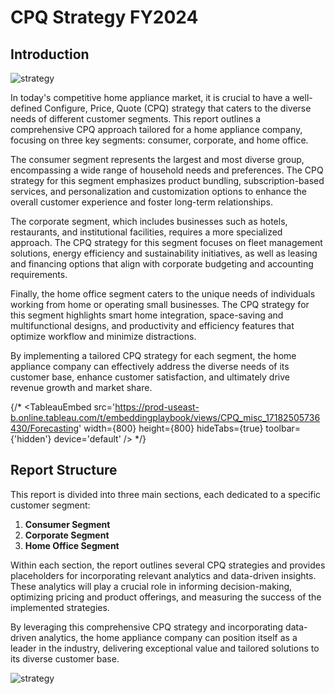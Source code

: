 
# CPQ Strategy FY2024

## Introduction

![strategy](https://images.unsplash.com/photo-1707761918029-1295034aa31e?q=80&w=2940&auto=format&fit=crop&ixlib=rb-4.0.3&ixid=M3wxMjA3fDB8MHxwaG90by1wYWdlfHx8fGVufDB8fHx8fA%3D%3D)

In today's competitive home appliance market, it is crucial to have a well-defined Configure, Price, Quote (CPQ) strategy that caters to the diverse needs of different customer segments. This report outlines a comprehensive CPQ approach tailored for a home appliance company, focusing on three key segments: consumer, corporate, and home office.

The consumer segment represents the largest and most diverse group, encompassing a wide range of household needs and preferences. The CPQ strategy for this segment emphasizes product bundling, subscription-based services, and personalization and customization options to enhance the overall customer experience and foster long-term relationships.

The corporate segment, which includes businesses such as hotels, restaurants, and institutional facilities, requires a more specialized approach. The CPQ strategy for this segment focuses on fleet management solutions, energy efficiency and sustainability initiatives, as well as leasing and financing options that align with corporate budgeting and accounting requirements.

Finally, the home office segment caters to the unique needs of individuals working from home or operating small businesses. The CPQ strategy for this segment highlights smart home integration, space-saving and multifunctional designs, and productivity and efficiency features that optimize workflow and minimize distractions.

By implementing a tailored CPQ strategy for each segment, the home appliance company can effectively address the diverse needs of its customer base, enhance customer satisfaction, and ultimately drive revenue growth and market share.

{/* <TableauEmbed
  src='https://prod-useast-b.online.tableau.com/t/embeddingplaybook/views/CPQ_misc_17182505736430/Forecasting'
  width={800}
  height={800}
  hideTabs={true}
  toolbar={'hidden'}
  device='default'
/> */}

## Report Structure

This report is divided into three main sections, each dedicated to a specific customer segment:

1. **Consumer Segment**
2. **Corporate Segment**
3. **Home Office Segment**

Within each section, the report outlines several CPQ strategies and provides placeholders for incorporating relevant analytics and data-driven insights. These analytics will play a crucial role in informing decision-making, optimizing pricing and product offerings, and measuring the success of the implemented strategies.

By leveraging this comprehensive CPQ strategy and incorporating data-driven analytics, the home appliance company can position itself as a leader in the industry, delivering exceptional value and tailored solutions to its diverse customer base.

![strategy](https://images.unsplash.com/photo-1454165804606-c3d57bc86b40?q=80&w=2940&auto=format&fit=crop&ixlib=rb-4.0.3&ixid=M3wxMjA3fDB8MHxwaG90by1wYWdlfHx8fGVufDB8fHx8fA%3D%3D)
